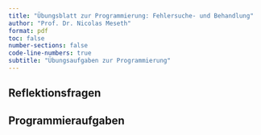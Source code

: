 ```yaml
---
title: "Übungsblatt zur Programmierung: Fehlersuche- und Behandlung"
author: "Prof. Dr. Nicolas Meseth"
format: pdf
toc: false
number-sections: false
code-line-numbers: true
subtitle: "Übungsaufgaben zur Programmierung"
---
```

## Reflektionsfragen

## Programmieraufgaben




